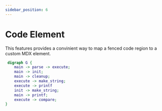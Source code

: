 ```yaml
---
sidebar_position: 6
---
```


# Code Element

This features provides a convinient way to map a fenced code region to a custom MDX element.

```dot
 digraph G {
    main -> parse -> execute;
    main -> init;
    main -> cleanup;
    execute -> make_string;
    execute -> printf
    init -> make_string;
    main -> printf;
    execute -> compare;
}
```
